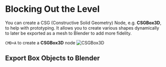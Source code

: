 # Blocking Out the Level
You can create a CSG (Constructive Solid Geometry) Node, e.g. **CSGBox3D**, to help with prototyping. It allows you to create various shapes dynamically to later be exported as a mesh to Blender to add more fidelity.

`CMD+A` to create a **CSGBox3D** node
![CSGBox3D](./asset/CSGBox3d.png)

## Export Box Objects to Blender
